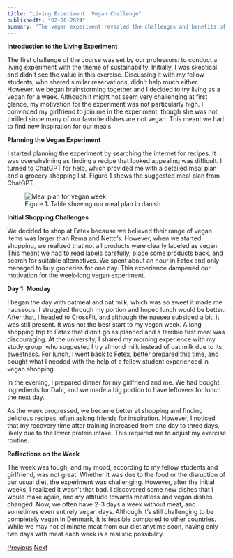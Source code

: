 ```yaml
---
title: "Living Experiment: Vegan Challenge"
publishedAt: "02-06-2024"
summary: "The vegan experiment revealed the challenges and benefits of a plant-based diet, improving our meal planning and reducing meat consumption."
---
```




**Introduction to the Living Experiment**

The first challenge of the course was set by our professors: to conduct a living experiment with the theme of sustainability. 
Initially, I was skeptical and didn't see the value in this exercise. Discussing it with my fellow students, who shared similar reservations, 
didn't help much either. However, we began brainstorming together and I decided to try living as a vegan for a week. 
Although it might not seem very challenging at first glance, my motivation for the experiment was not particularly high. 
I convinced my girlfriend to join me in the experiment, though she was not thrilled since many of our favorite dishes are not vegan. 
This meant we had to find new inspiration for our meals.

**Planning the Vegan Experiment**

I started planning the experiment by searching the internet for recipes. It was overwhelming as finding a recipe that looked appealing was difficult. 
I turned to ChatGPT for help, which provided me with a detailed meal plan and a grocery shopping list. Figure 1 shows the suggested meal plan from ChatGPT.

<figure style={{ margin: '1em auto' }}>
  <img src="/image.png" alt="Meal plan for vegan week" />
  <figcaption>Figure 1: Table showing our meal plan in danish </figcaption>
</figure>


**Initial Shopping Challenges**

We decided to shop at Føtex because we believed their range of vegan items was larger than Rema and Netto’s. 
However, when we started shopping, we realized that not all products were clearly labeled as vegan. 
This meant we had to read labels carefully, place some products back, and search for suitable alternatives. 
We spent about an hour in Føtex and only managed to buy groceries for one day. This experience dampened our motivation for the week-long vegan experiment.



**Day 1: Monday**

I began the day with oatmeal and oat milk, which was so sweet it made me nauseous. I struggled through my portion and hoped lunch would be better. 
After that, I headed to CrossFit, and although the nausea subsided a bit, it was still present. It was not the best start to my vegan week. 
A long shopping trip to Føtex that didn’t go as planned and a terrible first meal was discouraging. At the university, 
I shared my morning experience with my study group, who suggested I try almond milk instead of oat milk due to its sweetness. 
For lunch, I went back to Føtex, better prepared this time, and bought what I needed with the help of a fellow student experienced in vegan shopping.

In the evening, I prepared dinner for my girlfriend and me. We had bought ingredients for Dahl, and we made a big portion to have leftovers for lunch the next day.

As the week progressed, we became better at shopping and finding delicious recipes, often asking friends for inspiration. 
However, I noticed that my recovery time after training increased from one day to three days, likely due to the lower protein intake. 
This required me to adjust my exercise routine.

**Reflections on the Week**

The week was tough, and my mood, according to my fellow students and girlfriend, was not great. 
Whether it was due to the food or the disruption of our usual diet, the experiment was challenging. 
However, after the initial weeks, I realized it wasn’t that bad. I discovered some new dishes that I would make again, 
and my attitude towards meatless and vegan dishes changed. Now, we often have 2-3 days a week without meat, and sometimes even entirely vegan days. 
Although it’s still challenging to be completely vegan in Denmark, it is feasible compared to other countries. 
While we may not eliminate meat from our diet anytime soon, having only two days with meat each week is a realistic possibility.

<div style={{ textAlign: 'center', marginBottom: '1em' }}>
  <a href="/blog/introduction" style={{ marginRight: '10px', padding: '8px 16px', backgroundColor: '#2d5e9d', color: '#fefefe', textDecoration: 'none', borderRadius: '4px' }}>Previous</a>
  <a href="/blog/project-management" style={{ padding: '8px 16px', backgroundColor: '#2d5e9d', color: '#fefefe', textDecoration: 'none', borderRadius: '4px' }}>Next</a>
</div>